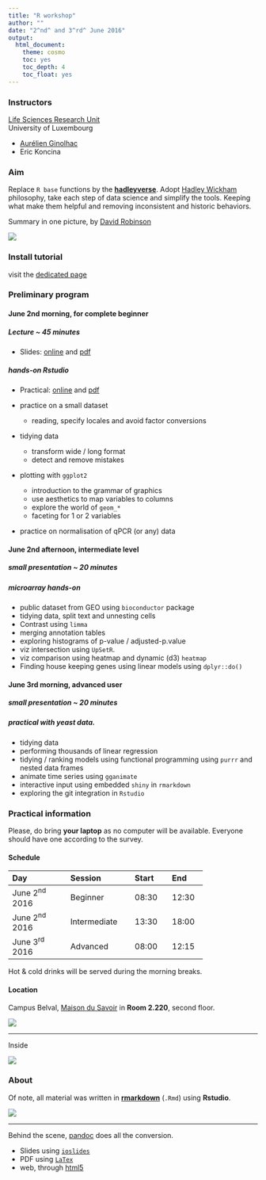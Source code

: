 ```yaml
---
title: "R workshop"
author: ""
date: "2^nd^ and 3^rd^ June 2016"
output: 
  html_document: 
    theme: cosmo
    toc: yes
    toc_depth: 4
    toc_float: yes
---
```


### Instructors

[Life Sciences Research Unit](http://wwwen.uni.lu/recherche/fstc/life_sciences_research_unit/)  
University of Luxembourg

- [Aurélien Ginolhac](mailto:aurelien.ginolhac@uni.lu)
- Eric Koncina

### Aim

Replace `R base` functions by the [**hadleyverse**](https://barryrowlingson.github.io/hadleyverse/).
Adopt [Hadley Wickham](http://hadley.nz/) philosophy, take each step of data science and simplify the tools. 
Keeping what make them helpful and removing inconsistent and historic behaviors.

Summary in one picture, by [David Robinson](http://varianceexplained.org/)

<img src="img/drob_r_pipeline_600.jpg">



### Install tutorial

visit the [dedicated page](install_tutorial.html)

### Preliminary program

#### June 2nd morning, for complete beginner

##### Lecture ~ 45 minutes

- Slides: [online](lecture_day1-beginner.html) and [pdf](lecture_day1-beginner.pdf)

##### hands-on Rstudio

- Practical: [online](practical_day1-beginner.html) and [pdf](practical_day1-beginner.pdf)

- practice on a small dataset
  + reading, specify locales and avoid factor conversions
- tidying data
  + transform wide / long format
  + detect and remove mistakes 
- plotting with `ggplot2`
  + introduction to the grammar of graphics
  + use aesthetics to map variables to columns
  + explore the world of `geom_*`
  + faceting for 1 or 2 variables
- practice on normalisation of qPCR (or any) data

#### June 2nd afternoon, intermediate level

##### small presentation ~ 20 minutes

##### microarray hands-on

- public dataset from GEO using `bioconductor` package
- tidying data, split text and unnesting cells
- Contrast using `limma`
- merging annotation tables
- exploring histograms of p-value / adjusted-p.value
- viz intersection using `UpSetR`.
- viz comparison using heatmap and dynamic (d3) `heatmap`
- Finding house keeping genes using linear models using `dplyr::do()`

#### June 3rd morning, advanced user

##### small presentation ~ 20 minutes

##### practical with yeast data.

- tidying data
- performing thousands of linear regression
- tidying / ranking models using functional programming using `purrr` and nested data frames
- animate time series using `gganimate`
- interactive input using embedded `shiny` in `rmarkdown`
- exploring the git integration in `Rstudio`

### Practical information

Please, do bring **your laptop** as no computer will be available.
Everyone should have one according to the survey.

#### Schedule

-------------------------------------------------------
Day               Session           Start       End
----------------  ----------------  ----------  -------
June 2^nd^ 2016   Beginner          08:30        12:30

June 2^nd^ 2016   Intermediate      13:30       18:00

June 3^rd^ 2016   Advanced          08:00        12:15
-------------------------------------------------------

Hot & cold drinks will be served during the morning breaks.

#### Location

Campus Belval, [Maison du Savoir](http://wwwfr.uni.lu/contact/campus_de_belval)
in **Room 2.220**, second floor.

![](img/room220_320.jpg)

---

Inside

![](img/room2.220_300.jpg)

### About

Of note, all material was written in [**rmarkdown**](http://rmarkdown.rstudio.com/) (`.Rmd`) using **Rstudio**.

![](img/rmarkdown_600.png)

---

Behind the scene, [pandoc](http://pandoc.org/) does all the conversion.

- Slides using [`ioslides`](http://rmarkdown.rstudio.com/ioslides_presentation_format.html)
- PDF using [`LaTex`](http://rmarkdown.rstudio.com/pdf_document_format.html)
- web, through [html5](http://rmarkdown.rstudio.com/html_document_format.html)

